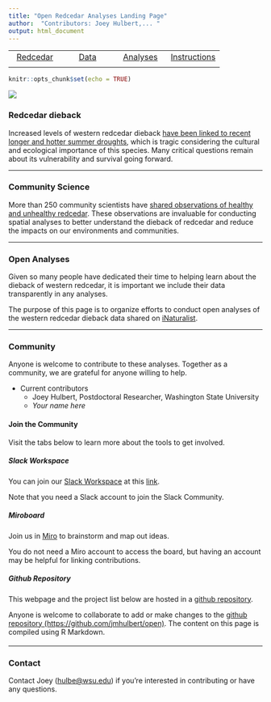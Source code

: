 ```yaml
---
title: "Open Redcedar Analyses Landing Page"
author:  "Contributors: Joey Hulbert,... " 
output: html_document
---
```


|            |            |            |            |
|:----------:|:----------:|:----------:|:----------:|
|[Redcedar](https://jmhulbert.github.io/open/redcedar)|[Data](https://jmhulbert.github.io/open/redcedar/data)|[ Analyses](https://jmhulbert.github.io/open/redcedar/analyses)|[Instructions](https://jmhulbert.github.io/open/redcedar/instructions)|
|             |           |            |            |

```r
knitr::opts_chunk$set(echo = TRUE)
```

![](./images/IMG_3809.jpeg)

### Redcedar dieback

Increased levels of western redcedar dieback [have been linked to recent longer and hotter summer droughts](https://www.biorxiv.org/content/10.1101/2023.01.11.522134v1.full.pdf), which is tragic considering the cultural and ecological importance of this species.  Many critical questions remain about its vulnerability and survival going forward. 

***

### Community Science

More than 250 community scientists have [shared observations of healthy and unhealthy redcedar](https://www.inaturalist.org/projects/western-redcedar-dieback-map). These observations are invaluable for conducting spatial analyses to better understand the dieback of redcedar and reduce the impacts on our environments and communities. 

***

### Open Analyses

Given so many people have dedicated their time to helping learn about the dieback of western redcedar, it is important we include their data transparently in any analyses.

The purpose of this page is to organize efforts to conduct open analyses of the western redcedar dieback data shared on [iNaturalist](https://www.inaturalist.org/projects/western-redcedar-dieback-map). 

***

### Community

Anyone is welcome to contribute to these analyses. Together as a community, we are grateful for anyone willing to help. 

* Current contributors
  + Joey Hulbert, Postdoctoral Researcher, Washington State University
  + *Your name here*


#### Join the Community {.tabset .tabset-fade}

Visit the tabs below to learn more about the tools to get involved. 

##### Slack Workspace

You can join our [Slack Workspace](https://foresthealthwatch.slack.com) at this [link](https://join.slack.com/t/foresthealthwatch/shared_invite/zt-1suutb6ab-FAbH_voxmxZI2PpIFZND0A).

Note that you need a Slack account to join the Slack Community.

##### Miroboard

Join us in [Miro](https://miro.com/app/board/uXjVMUusqtk=/?share_link_id=629830355424) to brainstorm and map out ideas. 

You do not need a Miro account to access the board, but having an account may be helpful for linking contributions. 

##### Github Repository

This webpage and the project list below are hosted in a [github repository](https://github.com/jmhulbert/open). 

Anyone is welcome to collaborate to add or make changes to the [github repository (https://github.com/jmhulbert/open)](https://github.com/jmhulbert/open). The content on this page is compiled using R Markdown.


####

***

### Contact

Contact Joey ([hulbe@wsu.edu](mailto:hulbe@wsu.edu)) if you're interested in contributing or have any questions. 
